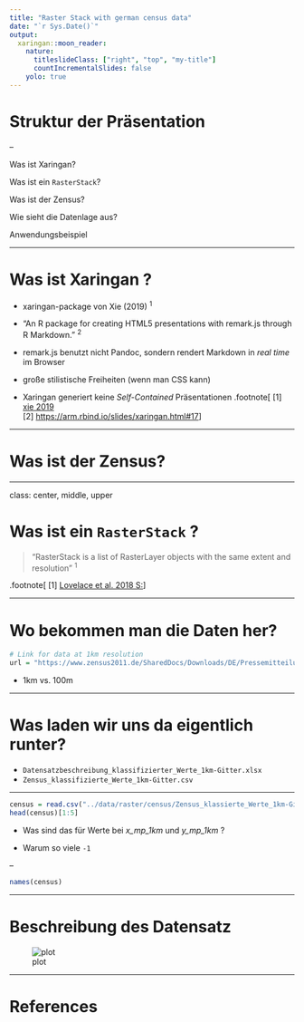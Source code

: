 ```yaml
---
title: "Raster Stack with german census data"
date: "`r Sys.Date()`"
output:
  xaringan::moon_reader:
    nature:
      titleslideClass: ["right", "top", "my-title"]
      countIncrementalSlides: false
    yolo: true
---
```

# Struktur der Präsentation

--

Was ist Xaringan?

Was ist ein `RasterStack`?

Was ist der Zensus?

Wie sieht die Datenlage aus?

Anwendungsbeispiel

---

# Was ist Xaringan ?
 
- xaringan-package von Xie (2019) <sup>1</sup>

- "An R package for creating HTML5 presentations with remark.js through R Markdown." <sup>2</sup>

- remark.js benutzt nicht Pandoc, sondern rendert Markdown in *real time* im Browser

- große stilistische Freiheiten (wenn man CSS kann)

- Xaringan generiert keine *Self-Contained* Präsentationen 
.footnote[
[1] [xie 2019](https://CRAN.R-project.org/package=xaringan) <br>
[2] [https://arm.rbind.io/slides/xaringan.html#17](https://arm.rbind.io/slides/xaringan.html#17)
]

---

# Was ist der Zensus?



---

class: center, middle, upper

# Was ist ein `RasterStack` ?

>  "RasterStack is a list of RasterLayer objects with the same extent and resolution" <sup>1</sup>

.footnote[
[1] [Lovelace et al. 2018 S: ]()
]
  
---

# Wo bekommen man die Daten her?

```r
# Link for data at 1km resolution
url = "https://www.zensus2011.de/SharedDocs/Downloads/DE/Pressemitteilung/DemografischeGrunddaten/csv_Zensusatlas_klassierte_Werte_1km_Gitter.zip;jsessionid=1C3BBC82F13D65F0DC4689BA428846F4.1_cid380?__blob=publicationFile&v=8"
```

- 1km vs. 100m


---

# Was laden wir uns da eigentlich runter?

- `Datensatzbeschreibung_klassifizierter_Werte_1km-Gitter.xlsx`
- `Zensus_klassifizierte_Werte_1km-Gitter.csv`

---

```r
census = read.csv("../data/raster/census/Zensus_klassierte_Werte_1km-Gitter.csv", sep = ";")
head(census)[1:5]
```


- Was sind das für Werte bei *x_mp_1km* und *y_mp_1km* ?

- Warum so viele `-1`


--

```r
names(census)
```


---

# Beschreibung des Datensatz

![plot](img/excel.png)

---

# References

